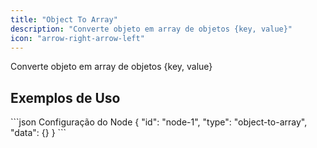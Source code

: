 ```yaml
---
title: "Object To Array"
description: "Converte objeto em array de objetos {key, value}"
icon: "arrow-right-arrow-left"
---
```


<Card title="O que faz?" icon="lightbulb" iconType="duotone">
  Converte objeto em array de objetos {key, value}
</Card>


## Exemplos de Uso

<Tabs>
  <Tab title="Exemplo Básico">
    
  </Tab>
</Tabs>

<CodeGroup>
```json Configuração do Node
{
  "id": "node-1",
  "type": "object-to-array",
  "data": {}
}
```
</CodeGroup>
